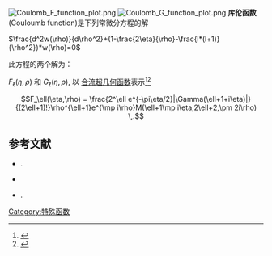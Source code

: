 {{expand|time=2015-02-11T06:59:54+00:00}}
{{orphan|time=2015-02-11T06:59:54+00:00}}
[[File:Coulomb_F_function_plot.png|thumb]]
[[File:Coulomb_G_function_plot.png|thumb]]
'''库伦函数'''(Couloumb function)是下列常微分方程的解

<math>\frac{d^2w(\rho)}{d\rho^2}+(1-\frac{2\eta}{\rho}-\frac{l*(l+1)}{\rho^2})*w(\rho)=0</math>

此方程的两个解为：

<math>F_\ell(\eta,\rho)</math> 和 <math>G_\ell(\eta,\rho)</math>, 以 [[合流超几何函数|合流超几何函数]]表示<ref>{{dlmf|first=I. J.|last=Thompson|id=33|title=Coulomb Functions}}</ref><ref>{{AS ref |14|538}}</ref>
:<math>F_\ell(\eta,\rho) = \frac{2^\ell e^{-\pi\eta/2}|\Gamma(\ell+1+i\eta)|}{(2\ell+1)!}\rho^{\ell+1}e^{\mp i\rho}M(\ell+1\mp i\eta,2\ell+2,\pm 2i\rho) \,.</math>


==参考文献==
<references/>

*{{citation|first=Harry|last=Bateman|title=Higher transcendental functions|volume=1|year=1953|publisher=McGraw-Hill|url=http://apps.nrbook.com/bateman/Vol1.pdf|accessdate=2015-02-11|archive-date=2011-08-11|archive-url=https://web.archive.org/web/20110811153220/http://apps.nrbook.com/bateman/Vol1.pdf|dead-url=no}}.
*{{Citation | last1=Jaeger | first1=J. C. | last2=Hulme | first2=H. R. | title=The Internal Conversion of γ -Rays with the Production of Electrons and Positrons | jstor=96298 | publisher=The Royal Society | year=1935 | journal=Proceedings of the Royal Society of London. Series A, Mathematical and Physical Sciences | issn=0080-4630 | volume=148 | issue=865 | pages=708–728 | doi=10.1098/rspa.1935.0043|bibcode = 1935RSPSA.148..708J }}
*{{Citation | last1=Slater | first1=Lucy Joan | title=Confluent hypergeometric functions | publisher=[[Cambridge_University_Press|Cambridge University Press]] | mr=0107026 | year=1960}}.



[[Category:特殊函数|Category:特殊函数]]